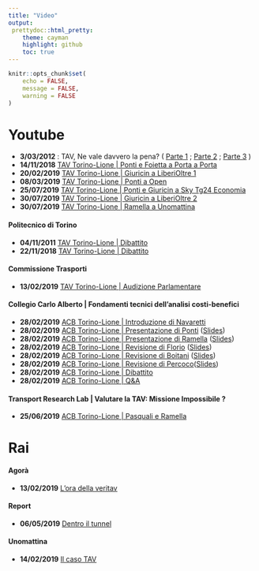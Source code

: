 ```yaml
---
title: "Video"
output:
 prettydoc::html_pretty:
    theme: cayman
    highlight: github
    toc: true
---
```

```r
knitr::opts_chunk$set(
	echo = FALSE,
	message = FALSE,
	warning = FALSE
)
```

# Youtube 

* **3/03/2012** : TAV, Ne vale davvero la pena? ( [Parte 1](https://www.youtube.com/watch?v=uMUArp1_sk4&list=PL0hc3uclokfAgvPyULkWunOdBWXn7_Zjp&index=82&t=0s) ; [Parte 2](https://www.youtube.com/watch?v=j39NVd-vy8Y&list=PL0hc3uclokfAgvPyULkWunOdBWXn7_Zjp&index=85&t=0s) ; [Parte 3](https://www.youtube.com/watch?v=zcHDDcDCRD0&list=PL0hc3uclokfAgvPyULkWunOdBWXn7_Zjp&index=79&t=0s) )
* **14/11/2018** [TAV Torino-Lione | Ponti e Foietta a Porta a Porta](https://www.youtube.com/watch?v=VNcj9q17oqM&list=PL0hc3uclokfAgvPyULkWunOdBWXn7_Zjp&index=3&t=0s)
* **20/02/2019** [TAV Torino-Lione | Giuricin a LiberiOltre 1](https://www.youtube.com/watch?v=JHsgtkEcWGg&list=PL0hc3uclokfAgvPyULkWunOdBWXn7_Zjp&index=41&frags=pl%2Cwn)
* **08/03/2019** [TAV Torino-Lione | Ponti a Open](https://www.youtube.com/watch?v=igd2M7ZU2xk&list=PL0hc3uclokfAgvPyULkWunOdBWXn7_Zjp&index=2&t=0s&frags=pl%2Cwn)
* **25/07/2019** [TAV Torino-Lione | Ponti e Giuricin a Sky Tg24 Economia](https://www.youtube.com/watch?v=H57gsZftPB8&list=PL0hc3uclokfAgvPyULkWunOdBWXn7_Zjp&index=9&t=0s)
* **30/07/2019** [TAV Torino-Lione | Giuricin a LiberiOltre 2](https://www.youtube.com/watch?v=Yt2txVsxIqQ&list=PL0hc3uclokfAgvPyULkWunOdBWXn7_Zjp&index=6&t=0s)
* **30/07/2019** [TAV Torino-Lione | Ramella a Unomattina](https://www.youtube.com/watch?v=zKJA0T93iV4)

#### Politecnico di Torino 
* **04/11/2011** [TAV Torino-Lione | Dibattito](https://www.youtube.com/watch?v=aQPxTRDpeto)
* **22/11/2018** [TAV Torino-Lione | Dibattito](https://www.facebook.com/Alterpolis/videos/tav-torino-lione-dibattito-al-politecnico/196793061240455/)


#### Commissione Trasporti 
* **13/02/2019** [TAV Torino-Lione | Audizione Parlamentare](https://www.youtube.com/watch?v=mQqKbHmPKT0&list=PL0hc3uclokfB7dobUlKmULBOrdcV1v3A9&index=1)

#### Collegio Carlo Alberto | Fondamenti tecnici dell’analisi costi-benefici
* **28/02/2019** [ACB Torino-Lione | Introduzione di Navaretti](https://www.youtube.com/watch?v=mQqKbHmPKT0&list=PL0hc3uclokfB7dobUlKmULBOrdcV1v3A9&index=1)
* **28/02/2019** [ACB Torino-Lione | Presentazione di Ponti](https://www.youtube.com/watch?v=20mKt8Kh5H0&list=PL0hc3uclokfB7dobUlKmULBOrdcV1v3A9&index=2) ([Slides](https://www.youtube.com/redirect?q=https%3A%2F%2Fwww.carloalberto.org%2Fwp-content%2Fuploads%2F2019%2F02%2FPONTI-E-RAMELLA.pdf&redir_token=3bPmy0jsoC0hWuj3ktMYh4wOBcZ8MTU2NTIyMTU4N0AxNTY1MTM1MTg3&v=20mKt8Kh5H0&event=video_description))
* **28/02/2019** [ACB Torino-Lione | Presentazione di Ramella](https://www.youtube.com/watch?v=lW6IKDl7JbM&list=PL0hc3uclokfB7dobUlKmULBOrdcV1v3A9&index=3) ([Slides](https://www.youtube.com/redirect?q=https%3A%2F%2Fwww.carloalberto.org%2Fwp-content%2Fuploads%2F2019%2F02%2FPONTI-E-RAMELLA.pdf&redir_token=3bPmy0jsoC0hWuj3ktMYh4wOBcZ8MTU2NTIyMTU4N0AxNTY1MTM1MTg3&v=20mKt8Kh5H0&event=video_description))
* **28/02/2019** [ACB Torino-Lione | Revisione di Florio](https://www.youtube.com/watch?v=VrZEl6dHqBA&list=PL0hc3uclokfB7dobUlKmULBOrdcV1v3A9&index=4) ([Slides](https://www.youtube.com/redirect?q=https%3A%2F%2Fwww.carloalberto.org%2Fwp-content%2Fuploads%2F2019%2F02%2FFLORIO.pdf&redir_token=3bPmy0jsoC0hWuj3ktMYh4wOBcZ8MTU2NTIyMTU4N0AxNTY1MTM1MTg3&v=20mKt8Kh5H0&event=video_description))
* **28/02/2019** [ACB Torino-Lione | Revisione di Boitani](https://www.youtube.com/watch?v=gLf0sQbVEyw&list=PL0hc3uclokfB7dobUlKmULBOrdcV1v3A9&index=5) ([Slides](https://www.youtube.com/redirect?q=https%3A%2F%2Fwww.carloalberto.org%2Fwp-content%2Fuploads%2F2019%2F02%2FBOITANI.pdf&redir_token=3bPmy0jsoC0hWuj3ktMYh4wOBcZ8MTU2NTIyMTU4N0AxNTY1MTM1MTg3&v=20mKt8Kh5H0&event=video_description))
* **28/02/2019** [ACB Torino-Lione | Revisione di Percoco](https://www.youtube.com/watch?v=HgznAs-7vHs&list=PL0hc3uclokfB7dobUlKmULBOrdcV1v3A9&index=6)([Slides](https://www.youtube.com/redirect?q=https%3A%2F%2Fwww.carloalberto.org%2Fwp-content%2Fuploads%2F2019%2F02%2FPERCOCO.pdf&redir_token=3bPmy0jsoC0hWuj3ktMYh4wOBcZ8MTU2NTIyMTU4N0AxNTY1MTM1MTg3&v=20mKt8Kh5H0&event=video_description))
* **28/02/2019** [ACB Torino-Lione | Dibattito](https://www.youtube.com/watch?v=qxINLeIADlw&list=PL0hc3uclokfB7dobUlKmULBOrdcV1v3A9&index=7)
* **28/02/2019** [ACB Torino-Lione | Q&A](https://www.youtube.com/watch?v=nat_-8_Z9Gk&list=PL0hc3uclokfB7dobUlKmULBOrdcV1v3A9&index=8)

#### Transport Research Lab | Valutare la TAV: Missione Impossibile ?
* **25/06/2019** [ACB Torino-Lione | Pasquali e Ramella](https://www.youtube.com/watch?v=nat_-8_Z9Gk&list=PL0hc3uclokfB7dobUlKmULBOrdcV1v3A9&index=8)

# Rai 

#### Agorà
* **13/02/2019** [L'ora della veritav](https://www.raiplay.it/video/2019/02/Agora-08f662e7-67fc-4a1f-ad11-281e5b366715.html)

#### Report 
* **06/05/2019** [Dentro il tunnel](https://www.raiplay.it/video/2019/05/Dentro-il-tunnel---06052019-02262afb-604e-4413-b196-47fcfd972c2a.html)

#### Unomattina 
* **14/02/2019** [Il caso TAV](https://www.raiplay.it/video/2019/02/Tav---14022019-5ac524c9-7bd3-4c94-8a44-d96a7f2afe4e.html)
